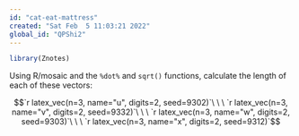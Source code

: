 ```yaml
---
id: "cat-eat-mattress"
created: "Sat Feb  5 11:03:21 2022"
global_id: "QPShi2"
---
```


```r
library(Znotes)
```


Using R/mosaic and the `%dot%` and `sqrt()` functions, calculate the length of each of these vectors:

$$`r latex_vec(n=3, name="u", digits=2, seed=9302)`\ \ \ 
`r latex_vec(n=3, name="v", digits=2, seed=9332)`\ \ \ 
`r latex_vec(n=3, name="w", digits=2, seed=9303)`\ \ \ 
`r latex_vec(n=3, name="x", digits=2, seed=9312)`$$
